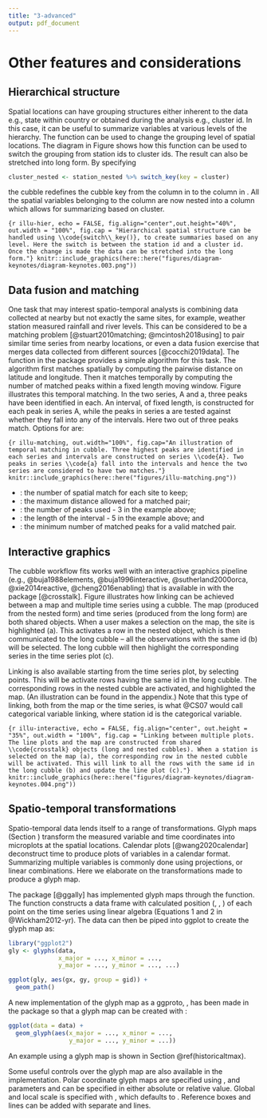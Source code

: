 ```yaml
---
title: "3-advanced"
output: pdf_document
---
```


# Other features and considerations {#others}

## Hierarchical structure

Spatial locations can have grouping structures either inherent to the data e.g., state within country or obtained during the analysis e.g., cluster id. In this case, it can be useful to summarize variables at various levels of the hierarchy. The function \code{switch_key()} can be used to change the grouping level of spatial locations. The diagram in Figure \ref{fig:illu-hier} shows how this function can be used to switch the grouping from station ids to cluster ids. The result can also be stretched into long form. By specifying 

```r
cluster_nested <- station_nested %>% switch_key(key = cluster)
```

the cubble redefines the cubble key from the \code{id} column in \code{station_nested} to the \code{cluster} column in \code{cluster_nested}. All the spatial variables belonging to the \code{cluster} column are now nested into a \code{.val} column which allows for summarizing based on cluster.

```{r illu-hier, echo = FALSE, fig.align="center",out.height="40%", out.width = "100%", fig.cap = "Hierarchical spatial structure can be handled using \\code{switch\\_key()}, to create summaries based on any level. Here the switch is between the station id and a cluster id. Once the change is made the data can be stretched into the long form."}
knitr::include_graphics(here::here("figures/diagram-keynotes/diagram-keynotes.003.png"))
```

## Data fusion and matching {#matching}

One task that may interest spatio-temporal analysts is combining data collected at nearby but not exactly the same sites, for example, weather station measured rainfall and river levels. This can be considered to be a matching problem [@stuart2010matching; @mcintosh2018using] to pair similar time series from nearby locations, or even a data fusion exercise that merges data collected from different sources [@cocchi2019data]. The function \code{match_sites()} in the \pkg{cubble} package provides a simple algorithm for this task. The algorithm first matches spatially by computing the pairwise distance on latitude and longitude. Then it matches temporally by computing the number of matched peaks within a fixed length moving window. Figure \ref{fig:illu-matching} illustrates this temporal matching. In the two series, A and a, three peaks have been identified in each. An interval, of fixed length, is constructed for each peak in series A, while the peaks in series a are tested against whether they fall into any of the intervals. Here two out of three peaks match. Options for \code{match_sites()} are:

```{r illu-matching, out.width="100%", fig.cap="An illustration of temporal matching in cubble. Three highest peaks are identified in each series and intervals are constructed on series \\code{A}. Two peaks in series \\code{a} fall into the intervals and hence the two series are considered to have two matches."}
knitr::include_graphics(here::here("figures/illu-matching.png"))
```

 - \code{spatial_n_keep}: the number of spatial match for each site to keep;
 - \code{spatial_dist_max}: the maximum distance allowed for a matched pair;
 - \code{temporal_n_highest}: the number of peaks used - 3 in the example above;
 - \code{temporal_window}: the length of the interval - 5 in the example above; and
 - \code{temporal_min_match}: the minimum number of matched peaks for a valid matched pair.

## Interactive graphics

<!-- Interactive graphics can listen to users' actions on the plot to provide additional information that facilitates data exploration. This is a useful technique for spatio-temporal data since users can zoom or pan the map to view the local and global structure of the map; use tooltips or popups to query more information about a graphic element; or highlight points to explore its linked views in other plots. In the R community, many implementations have been developed to connect \proglang{R} to \proglang{javascript} to create interactive graphics. In relation to spatio, temporal, and spatio-temporal data, the general purpose packages \pkg{plotly} [@plotly] and \pkg{leaflet} [@leaflet] realise various interactive actions through their corresponding javascript libraries. \pkg{crosstalk} [@crosstalk] and \pkg{tsibbletalk} [@tsibbletalk] implement brushed linking between htmlwidgets. \pkg{ggiraph} [@ggiraph] enables tooltip, self-linking, and customised actions specified through its own \proglang{javascript}. -->

<!-- While many graphic implementations present worked examples to illustrate the usage of the package, few documents the underlying pipeline that transforms the raw data step-by-step to the final view on the screen. There have been some early work in building the data pipeline for (interactive) graphics [@buja1988elements; @buja1996interactive;  @sutherland2000orca] and more recent discussions include @wickham2009plumbing, @xie2014reactive, and @cheng2016enabling. -->

The cubble workflow fits works well with an interactive graphics pipeline (e.g., @buja1988elements, @buja1996interactive,  @sutherland2000orca, @xie2014reactive, @cheng2016enabling) that is available in \proglang{R} with the package \pkg{crosstalk} [@crosstalk]. Figure \ref{fig:illu-interactive} illustrates how linking can be achieved between a map and multiple time series using a cubble. The map (produced from the nested form) and time series (produced from the long form) are both shared \code{crosstalk} objects. When a user makes a selection on the map, the site is highlighted (a). This activates a row in the nested \code{cubble} object, which is then communicated to the long cubble -- all the observations with the same id (b) will be selected. The long cubble will then highlight the corresponding series in the time series plot (c).

Linking is also available starting from the time series plot, by selecting points. This will be activate rows having the same id in the long cubble. The corresponding rows in the nested cubble are activated, and highlighted the map. (An illustration can be found in the appendix.) Note that this type of linking, both from the map or the time series, is what @CS07 would call categorical variable linking, where station id is the categorical variable. <!--\ref{fig:illu-interactive-2} in the Appendix illustrates this process.-->

```{r illu-interactive, echo = FALSE, fig.align="center", out.height = "35%", out.width = "100%", fig.cap = "Linking between multiple plots. The line plots and the map are constructed from shared \\code{crosstalk} objects (long and nested cubbles). When a station is selected on the map (a), the corresponding row in the nested cubble will be activated. This will link to all the rows with the same id in the long cubble (b) and update the line plot (c)."}
knitr::include_graphics(here::here("figures/diagram-keynotes/diagram-keynotes.004.png"))
```

## Spatio-temporal transformations {#st_transformation}

Spatio-temporal data lends itself to a range of transformations. Glyph maps (Section \ref{unfold}) transform the measured variable and time coordinates into microplots at the spatial locations. Calendar plots [@wang2020calendar] deconstruct time to produce plots of variables in a calendar format. Summarizing multiple variables is commonly done using projections, or linear combinations. Here we elaborate on the transformations made to produce a glyph map.

The package \pkg{GGally} [@ggally] has implemented glyph maps through the \code{glyphs()} function. The function constructs a data frame with calculated position (\code{gx}, \code{gy}, \code{gid}) of each point on the time series using linear algebra (Equations 1 and 2 in @Wickham2012-yr). The data can then be piped into ggplot to create the glyph map as:

```r
library("ggplot2")
gly <- glyphs(data,
              x_major = ..., x_minor = ...,
              y_major = ..., y_minor = ..., ...)

ggplot(gly, aes(gx, gy, group = gid)) +
  geom_path()
```

A new implementation of the glyph map as a ggproto, \code{GeomGlyph}, has been made in the \pkg{cubble} package so that a glyph map can be created with \code{geom_glyph()}:

```r
ggplot(data = data) +
  geom_glyph(aes(x_major = ..., x_minor = ...,
                 y_major = ..., y_minor = ...))
```

An example using a glyph map is shown in Section \@ref(historicaltmax). 

Some useful controls over the glyph map are also available in the \code{geom_glyph()} implementation. Polar coordinate glyph maps are specified using \code{polar = TRUE}, and parameters \code{width} and \code{height} can be specified in either absolute or relative value. Global and local scale is specified with \code{global_rescale}, which defaults to \code{TRUE}. Reference boxes and lines can be added with separate \code{geom_glyph_box()} and \code{geom_glyph_line()} lines.

